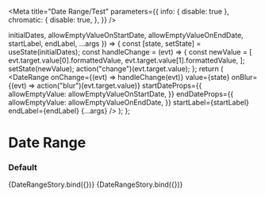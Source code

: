 
<Meta
  title="Date Range/Test"
  parameters={{
    info: { disable: true },
    chromatic: {
      disable: true,
    },
  }}
/>

  initialDates,
  allowEmptyValueOnStartDate,
  allowEmptyValueOnEndDate,
  startLabel,
  endLabel,
  ...args
}) => {
  const [state, setState] = useState(initialDates);
  const handleChange = (evt) => {
    const newValue = [
      evt.target.value[0].formattedValue,
      evt.target.value[1].formattedValue,
    ];
    setState(newValue);
    action("change")(evt.target.value);
  };
  return (
    <DateRange
      onChange={(evt) => handleChange(evt)}
      value={state}
      onBlur={(evt) => action("blur")(evt.target.value)}
      startDateProps={{
        allowEmptyValue: allowEmptyValueOnStartDate,
      }}
      endDateProps={{
        allowEmptyValue: allowEmptyValueOnEndDate,
      }}
      startLabel={startLabel}
      endLabel={endLabel}
      {...args}
    />
  );
};

# Date Range

### Default

<Canvas>
  <Story
    name="default"
    args={{
      initialDates: ["2016-10-01", "2016-10-30"],
      startLabel: "",
      endLabel: "",
      allowEmptyValueOnStartDate: undefined,
      allowEmptyValueOnEndDate: undefined,
      labelsInline: false,
    }}
  >
    {DateRangeStory.bind({})}
  </Story>
</Canvas>

<Canvas>
  <Story
    name="is controlled with dates initially empty"
    args={{
      initialDates: ["", ""],
      startLabel: "Start",
      endLabel: "End",
      allowEmptyValueOnStartDate: true,
      allowEmptyValueOnEndDate: true,
      labelsInline: false,
    }}
  >
    {DateRangeStory.bind({})}
  </Story>
</Canvas>
